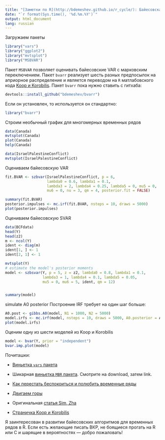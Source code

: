 ```yaml
---
title: "[Заметки по R](http://bdemeshev.github.io/r_cycle/): Байесовская векторная авторегрессия"
date: "`r format(Sys.time(), '%d.%m.%Y')`"
output: html_document
lang: russian
---
```


Загружаем пакеты

```r
library("vars")
library("ggplot2")
library("mvtsplot")
library("MSBVAR")
```


Пакет `MSBVAR` позволяет оценивать байесовские VAR с марковским переключением. Пакет `bvarr` реализует шесть разных предпосылок на априорное распределение и является переводом на `R` матлабовского кода [Koop и Korobilis](http://personal.strath.ac.uk/gary.koop/bayes_matlab_code_by_koop_and_korobilis.html). Пакет `bvarr` пока нужно ставить с гитхаба:


```r
devtools::install_github("bdemeshev/bvarr")
```

Если он установлен, то используется он стандартно:
```r
library("bvarr")
```



Строим необычный график для многомерных временных рядов
```r
data(Canada)
mvtsplot(Canada)
plot(Canada)
help(Canada)
```

```r
data(IsraelPalestineConflict)
mvtsplot(IsraelPalestineConflict)
```

Оцениваем байесовскую VAR
```r
fit.BVAR <- szbvar(IsraelPalestineConflict, p = 6,
                   lambda0 = 0.6, lambda1 = 0.1,
                   lambda3 = 2, lambda4 = 0.25, lambda5 = 0, mu5 = 0,
                   mu6 = 0, nu = 3, qm = 4, posterior.fit = FALSE)

summary(fit.BVAR)
posterior.impulses <- mc.irf(fit.BVAR, nsteps = 10, draws = 5000)
plot(posterior.impulses) 
```
 



Оцениваем байесовскую SVAR

```r
data(BCFdata)
head(Y)
head(z2)
m <- ncol(Y)
ident <- diag(m)
ident[1, ] <- 1
ident[2, 1] <- 1

mvtsplot(Y)
# estimate the model's posterior moments
model <- szbsvar(Y, p = 5, z = z2, lambda0 = 0.8, lambda1 = 0.1,
                 lambda3 = 1, lambda4 = 0.1, lambda5 = 0.05,
                 mu5 = 0, mu6 = 5, ident, qm = 12)


summary(model)
```



simulate A0 posterior
Построение IRF требует на один шаг больше:
```r
A0.post <- gibbs.A0(model, N1 = 1000, N2 = 5000)
model.irfs <- mc.irf(model, nsteps = 10, draws = 5000, A0.posterior = A0.post)
plot(model.irfs)
```


Оценим одну из шести моделей из Koop и Korobilis
```r
model <- bvar(Y, prior = "independent")
bvar.imp.plot(model)
```


Почиташки:

* [Виньетка `vars` пакета](http://www.jstatsoft.org/v27/i04/paper)

* Шикарная [виньетка `MBR` пакета](http://www.polmeth.wustl.edu/media/Paper/brand02.pdf). Смотрите на download, затем link.

* [Как перестать беспокоиться и полюбить временные ряды](https://www.empiwifo.uni-freiburg.de/freeman_files/bayesian%20time%20series)

* [Двигаем горы](http://www.polmeth.wustl.edu/media/Paper/brand02.pdf)

* Оригинальная [статья Sim, Zha](http://sims.princeton.edu/yftp/ier/cstzIER95.PDF)

* [Страничка Koop и Korobilis](http://personal.strath.ac.uk/gary.koop/bayes_matlab_code_by_koop_and_korobilis.html)


Я заинтересован в развитии байесовских алгоритмов для временных рядов в R. Если есть желающие писать ВКР, не боящиеся прогать на R или C и шарящие в вероятностях --- добро пожаловать!








